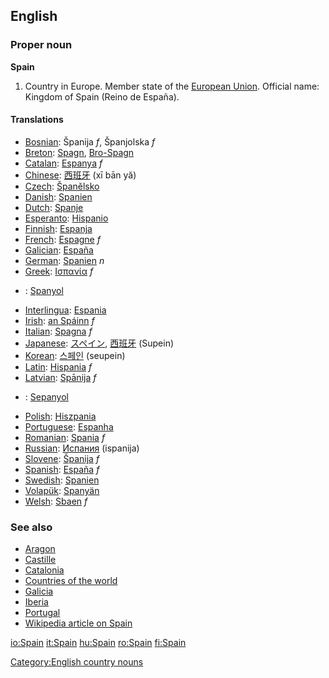 ==English==

===Proper noun===
'''Spain'''

# Country in Europe. Member state of the [[European Union]]. Official name: Kingdom of Spain (Reino de España).

====Translations====

*[[Bosnian]]: Španija ''f'', Španjolska ''f''
*[[Breton]]: [[Spagn]], [[Bro-Spagn]]
*[[Catalan]]: [[Espanya]] ''f''
*[[Chinese]]: [[西班牙]] (xī bān yă)
*[[Czech]]: [[Španělsko]]
*[[Danish]]: [[Spanien]]
*[[Dutch]]: [[Spanje]]
*[[Esperanto]]: [[Hispanio]]
*[[Finnish]]: [[Espanja]]
*[[French]]: [[Espagne]] ''f''
*[[Galician]]: [[España]]
*[[German]]: [[Spanien]] ''n''
*[[Greek]]: [[Ισπανία]] ''f''
*{{id}}: [[Spanyol]]
*[[Interlingua]]: [[Espania]]
*[[Irish]]: [[an Spáinn]] ''f''
*[[Italian]]: [[Spagna]] ''f''
*[[Japanese]]: [[スペイン]], [[西班牙]] (Supein)
*[[Korean]]: [[스페인]] (seupein)
*[[Latin]]: [[Hispania]] ''f''
*[[Latvian]]: [[Spānija]] ''f''
*{{ms}}: [[Sepanyol]]
*[[Polish]]: [[Hiszpania]]
*[[Portuguese]]: [[Espanha]]
*[[Romanian]]: [[Spania]] ''f''
*[[Russian]]: [[Испания]] (ispanija)
*[[Slovene]]: [[Španija]] ''f''
*[[Spanish]]: [[España]] ''f''
*[[Swedish]]: [[Spanien]]
*[[Volapük]]: [[Spanyän]]
*[[Welsh]]: [[Sbaen]] ''f''

===See also===
*[[Aragon]]
*[[Castille]]
*[[Catalonia]]
*[[Countries of the world]]
*[[Galicia]]
*[[Iberia]]
*[[Portugal]]
*[[w:Spain|Wikipedia article on Spain]]
[[Category:English country nouns]]

[[io:Spain]]
[[it:Spain]]
[[hu:Spain]]
[[ro:Spain]]
[[fi:Spain]]